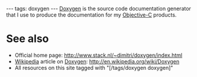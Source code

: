 ---
tags: doxygen
---
[[Doxygen]] is the source code documentation generator that I use to produce the documentation for my [[Objective-C]] products.

= See also =

* Official home page: http://www.stack.nl/~dimitri/doxygen/index.html
* [[Wikipedia]] article on [[Doxygen]]: http://en.wikipedia.org/wiki/Doxygen
* All resources on this site tagged with "[/tags/doxygen doxygen]"
